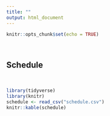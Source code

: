 ```yaml
---
title: ""
output: html_document
---
```


```r
knitr::opts_chunk$set(echo = TRUE)
```
<br>

## Schedule  
<br>

```r
library(tidyverse)
library(knitr)
schedule <- read_csv("schedule.csv")
knitr::kable(schedule)

```
